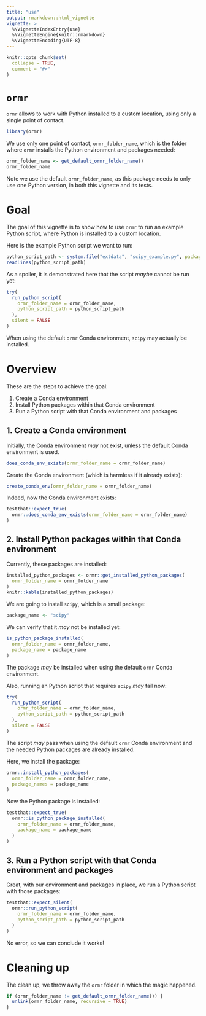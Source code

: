 ```yaml
---
title: "use"
output: rmarkdown::html_vignette
vignette: >
  %\VignetteIndexEntry{use}
  %\VignetteEngine{knitr::rmarkdown}
  %\VignetteEncoding{UTF-8}
---
```


```r
knitr::opts_chunk$set(
  collapse = TRUE,
  comment = "#>"
)
```

# `ormr`

`ormr` allows to work with Python installed to a custom location,
using only a single point of contact.

```r
library(ormr)
```

We use only one point of contact, `ormr_folder_name`,
which is the folder where `ormr` installs the Python environment and packages
needed:

```r
ormr_folder_name <- get_default_ormr_folder_name()
ormr_folder_name
```

Note we use the default `ormr_folder_name`, as this package
needs to only use one Python version, in both this
vignette and its tests.

# Goal

The goal of this vignette is to show how to use `ormr` 
to run an example Python script, 
where Python is installed to a custom location.

Here is the example Python script we want to run:

```r
python_script_path <- system.file("extdata", "scipy_example.py", package = "ormr")
readLines(python_script_path)
```

As a spoiler, it is demonstrated here that the script *maybe*
cannot be run yet:

```r
try(
  run_python_script(
    ormr_folder_name = ormr_folder_name,
    python_script_path = python_script_path
  ), 
  silent = FALSE
)
```

When using the default `ormr` Conda environment, `scipy`
may actually be installed.

# Overview

These are the steps to achieve the goal:

 1. Create a Conda environment
 2. Install Python packages within that Conda environment
 3. Run a Python script with that Conda environment and packages

## 1. Create a Conda environment

Initially, the Conda environment *may* not exist,
unless the default Conda environment is used.

```r
does_conda_env_exists(ormr_folder_name = ormr_folder_name)
```

Create the Conda environment (which is harmless if it already
exists):

```r
create_conda_env(ormr_folder_name = ormr_folder_name)  
```

Indeed, now the Conda environment exists:

```r
testthat::expect_true(
  ormr::does_conda_env_exists(ormr_folder_name = ormr_folder_name)
)
```


## 2. Install Python packages within that Conda environment

Currently, these packages are installed:

```r
installed_python_packages <- ormr::get_installed_python_packages(
  ormr_folder_name = ormr_folder_name
)
knitr::kable(installed_python_packages)
```

We are going to install `scipy`, which is a small package:

```r
package_name <- "scipy"
```

We can verify that it *may* not be installed yet:

```r
is_python_package_installed(
  ormr_folder_name = ormr_folder_name,
  package_name = package_name
)
```

The package *may* be installed when using the default
`ormr` Conda environment.

Also, running an Python script that requires `scipy` *may* fail now:

```r
try(
  run_python_script(
    ormr_folder_name = ormr_folder_name,
    python_script_path = python_script_path
  ),
  silent = FALSE
)
```

The script *may* pass when using the default
`ormr` Conda environment and the needed Python packages
are already installed.

Here, we install the package:

```r
ormr::install_python_packages(
  ormr_folder_name = ormr_folder_name,
  package_names = package_name
)
```

Now the Python package is installed:

```r
testthat::expect_true(
  ormr::is_python_package_installed(
    ormr_folder_name = ormr_folder_name,
    package_name = package_name
  )
)
```

## 3. Run a Python script with that Conda environment and packages

Great, with our environment and packages in place,
we run a Python script with those packages:

```r
testthat::expect_silent(
  ormr::run_python_script(
    ormr_folder_name = ormr_folder_name,
    python_script_path = python_script_path
  )
)
```

No error, so we can conclude it works!

# Cleaning up

The clean up, we throw away the `ormr` folder in which the magic happened.

```r
if (ormr_folder_name != get_default_ormr_folder_name()) {
  unlink(ormr_folder_name, recursive = TRUE)  
}
```
